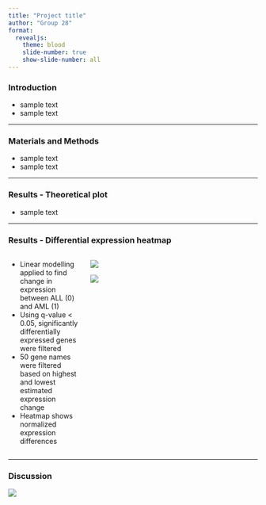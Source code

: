 ```yaml
---
title: "Project title"
author: "Group 28"
format: 
  revealjs:
    theme: blood
    slide-number: true
    show-slide-number: all
---
```


### Introduction
- sample text
- sample text

---

### Materials and Methods
- sample text
- sample text

---

### Results - Theoretical plot
- sample text

---

### Results - Differential expression heatmap {.smaller}
::: columns
::: {.column width="30%"}
::: {.r-fit-text}
- Linear modelling applied to find change in expression between ALL (0) and AML (1)
- Using q-value < 0.05, significantly differentially expressed genes were filtered
- 50 gene names were filtered based on highest and lowest estimated expression change  
- Heatmap shows normalized expression differences
:::
:::

::: {.column width="70%"}
::: {.r-stack}
![](../results/05_heatmap_1.png){.fragment .fade-out}

![](../results/05_heatmap_2.png){.fragment}
:::
:::
:::

---

### Discussion

::: {.r-stack}
![](../results/04_mean_expression_hist_general.png)

:::
